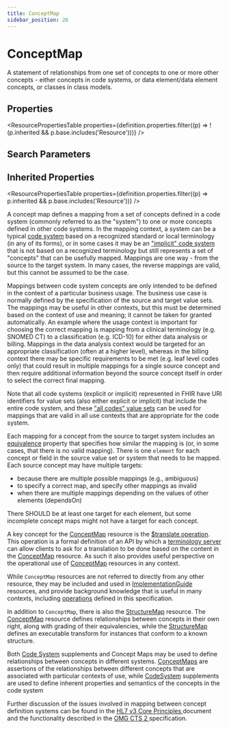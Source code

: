 ```yaml
---
title: ConceptMap
sidebar_position: 26
---
```


# ConceptMap

A statement of relationships from one set of concepts to one or more other concepts - either concepts in code systems, or data element/data element concepts, or classes in class models.

<Tabs queryString="intro-section">
<TabItem value="schema" label="Schema" default>


## Properties


<ResourcePropertiesTable properties={definition.properties.filter((p) => !(p.inherited && p.base.includes('Resource')))} />

## Search Parameters

<SearchParamsTable searchParams={definition.searchParameters} />

## Inherited Properties

<ResourcePropertiesTable properties={definition.properties.filter((p) => p.inherited && p.base.includes('Resource'))} />

</TabItem>
  <TabItem value="usage" label="Usage">
    <div>  <a name="scope"></a>   <p> A concept map defines a mapping from a set of concepts defined in a code system (commonly referred to as the "system") to one or more concepts defined in other code systems.  In the mapping context, a system can be a typical <a href="https://www.hl7.org/fhir/terminologies.html">code system</a> based on a recognized standard or local terminology (in any of its forms), or in some cases it may be an <a href="/docs/api/fhir/resources/conceptmap">"implicit" code system</a> that is not based on a recognized terminology but still represents a set of "concepts" that can be usefully mapped. Mappings are one way - from the source to the target system. In many cases, the reverse mappings are valid, but this cannot be assumed to be the case.  </p> <p> Mappings between code system concepts are only intended to be defined in the context of a particular business usage.  The business use case is normally defined by the specification of the source and target value sets.  The mappings may be useful in other contexts, but this must be determined based on the context of use and meaning; it cannot be taken for granted automatically. An example where the usage context is important for choosing the correct mapping is mapping from a clinical terminology (e.g. SNOMED CT) to a classification (e.g. ICD-10) for either data analysis or billing.  Mappings in the data analysis context would be targeted for an appropriate classification (often at a higher level), whereas in the billing context there may be specific requirements to be met (e.g. leaf level codes only) that could result in multiple mappings for a single source concept and then require additional information beyond the source concept itself in order to select the correct final mapping. </p> <p> Note that all code systems (explicit or implicit) represented in FHIR have URI identifiers for value sets (also either explicit or implicit) that include the entire code system, and these <a href="https://www.hl7.org/fhir/terminology-service.html#4.6.5">"all codes" value sets</a> can be used for mappings that are valid in all use contexts that are appropriate for the code system. </p> <p> Each mapping for a concept from the source to target system includes an <a href="https://www.hl7.org/fhir/valueset-concept-map-equivalence.html">equivalence</a>  property that specifies how similar the mapping is (or, in some cases, that there is no valid mapping).  There is one <code>element</code> for each concept or field in the source value set or system that needs to be mapped. Each source concept may have multiple targets: </p> <ul>  <li>because there are multiple possible mappings (e.g., ambiguous)</li>  <li>to specify a correct map, and specify other mappings as invalid</li>  <li>when there are multiple mappings depending on the values of other elements (dependsOn)</li> </ul> <p> There SHOULD be at least one target for each element, but some incomplete concept maps  might not have a target for each concept.  </p> <p> A key concept for the <a href="/docs/api/fhir/resources/conceptmap">ConceptMap</a> resource is the <a href="https://www.hl7.org/fhir/conceptmap-operation-translate.html">$translate operation</a>. This operation  is a formal definition of an API by which a <a href="https://www.hl7.org/fhir/terminology-service.html">terminology server</a> can allow clients to ask for a  translation to be done based on the content in the <a href="/docs/api/fhir/resources/conceptmap">ConceptMap</a> resource. As such it also provides useful perspective on the  operational use of <a href="/docs/api/fhir/resources/conceptmap">ConceptMap</a> resources in any context. </p> </div>
    </TabItem>
  <TabItem value="relationships" label="Relationships">
    <div> <a name="bnr"></a>  <p> While <code>ConceptMap</code> resources are not referred to directly from any other  resource, they may be included and used in <a href="/docs/api/fhir/resources/implementationguide">ImplementationGuide</a> resources, and provide background knowledge that is useful in many contexts, including <a href="https://www.hl7.org/fhir/operations.html">operations</a> defined in this specification. </p> <p> In addition to <code>ConceptMap</code>, there is also the <a href="/docs/api/fhir/resources/structuremap">StructureMap</a> resource. The <a href="/docs/api/fhir/resources/conceptmap">ConceptMap</a> resource defines relationships between concepts in their own right, along with grading of their equivalencies, while the <a href="/docs/api/fhir/resources/structuremap">StructureMap</a> defines an executable  transform for instances that conform to a known structure. </p> <p> Both <a href="/docs/api/fhir/resources/codesystem">Code System</a> supplements and Concept Maps may be used to define relationships between concepts  in different systems. <a href="/docs/api/fhir/resources/conceptmap">ConceptMaps</a> are assertions of the relationships between different concepts  that are associated with particular contexts of use, while <a href="/docs/api/fhir/resources/codesystem">CodeSystem</a> supplements are used to  define inherent properties and semantics of the concepts in the code system </p>  </div>
    </TabItem>
  <TabItem value="backgroundAndContext" label="Background and Context">
    <div> <a name="bnc"></a>  <p> Further discussion of the issues involved in mapping between concept definition systems can be found in the   <a href="http://www.hl7.org/documentcenter/public/standards/V3/core_principles/infrastructure/coreprinciples/v3modelcoreprinciples.html">HL7 v3 Core Principles </a> document  and the functionality described in the <a href="http://www.omg.org/spec/CTS2/1.0/">OMG CTS 2 </a> specification.  </p>   </div>
    </TabItem>
  

</Tabs>
